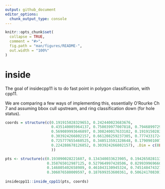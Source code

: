 ```yaml
---
output: github_document
editor_options: 
  chunk_output_type: console
---
```


<!-- README.md is generated from README.Rmd. Please edit that file -->

```r
knitr::opts_chunk$set(
  collapse = TRUE,
  comment = "#>",
  fig.path = "man/figures/README-",
  out.width = "100%"
)
```

# inside

<!-- badges: start -->
<!-- badges: end -->

The goal of insidecpp11 is to do fast point in polygon classification, with cpp11. 



We are comparing a few ways of implementing this, essentially O'Rourke Ch 7 and assuming bbox cull upstream, and ring classification down (for hole status). 



```r

coords = structure(c(0.191915028329653, 0.242440023683676, 
                     0.435140005964137, 0.750039977007818, 0.794689972902072, 
                     0.569089993646897, 0.308240017633102, 0.191915028329653, 
                     0.303924266802157, 0.661208259237305, 0.7774331724391, 
                     0.725777655460525, 0.340513591328648, 0.179090100770599, 
                     0.224288678126852, 0.303924266802157), .Dim = c(8L, 2L
                     ))

pts <- structure(c(0.193090028221607, 0.134340033623905, 0.194265028113561, 
                   0.358765012987125, 0.527964997428506, 0.829939969660693, 0.896914963502072, 
                   0.146805402658989, 0.461043130945324, 0.74514847432749, 0.626771247918254, 
                   0.306076580009597, 0.187699353600361, 0.506241708301578), .Dim = c(7L, 
                                                                                      2L), .Dimnames = list(NULL, c("x", "y")))
insidecpp11::inside_cpp11(pts, coords)


```
